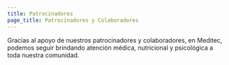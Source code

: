 ```yaml
---
title: Patrocinadores
page_title: Patrocinadores y Colaboradores
---
```

Gracias al apoyo de nuestros patrocinadores y colaboradores, en Meditec, podemos seguir brindando atención médica, nutricional y psicológica a toda nuestra comunidad.